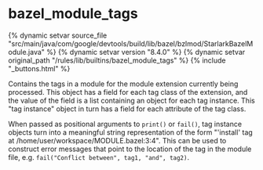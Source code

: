 <html devsite>
<head>
  <meta name="project_path" value="/_project.yaml">
  <meta name="book_path" value="/versions/8.4.0/_book.yaml">
</head>
<body>

<h1 class="page-title" id="modules.bazel_module_tags">bazel_module_tags</h1>

{% dynamic setvar source_file "src/main/java/com/google/devtools/build/lib/bazel/bzlmod/StarlarkBazelModule.java" %}
{% dynamic setvar version "8.4.0" %}
{% dynamic setvar original_path "/rules/lib/builtins/bazel_module_tags" %}
{% include "_buttons.html" %}
<!-- {% raw %} -->

Contains the tags in a module for the module extension currently being processed. This object has a field for each tag class of the extension, and the value of the field is a list containing an object for each tag instance. This "tag instance" object in turn has a field for each attribute of the tag class.

When passed as positional arguments to <code>print()</code> or <code>fail()</code>, tag instance objects turn into a meaningful string representation of the form "'install' tag at /home/user/workspace/MODULE.bazel:3:4". This can be used to construct error messages that point to the location of the tag in the module file, e.g. <code>fail("Conflict between", tag1, "and", tag2)</code>.



</body>
</html>

<!-- {% endraw %} -->
